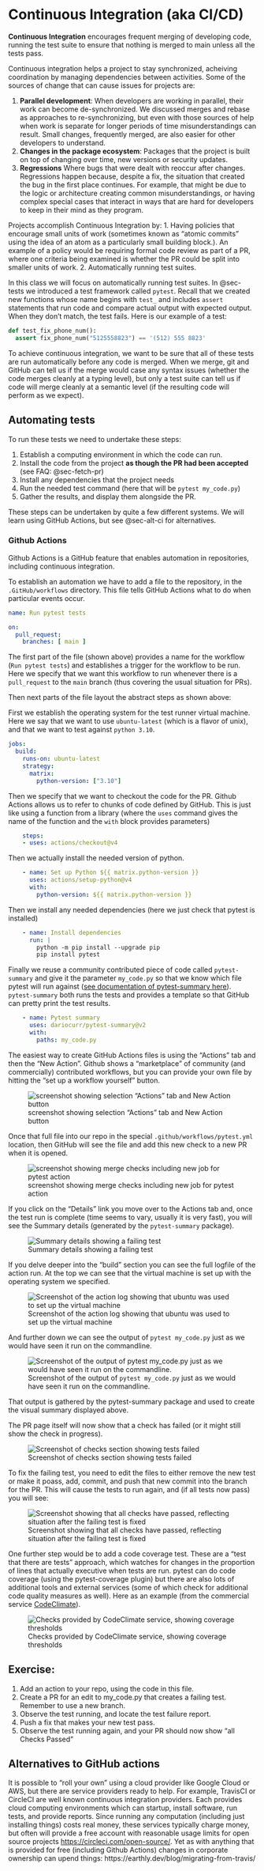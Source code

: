 # Continuous Integration (aka CI/CD) {#sec-ci}

**Continuous Integration** encourages frequent merging of developing code, running the test suite to ensure that nothing is merged to main unless all the tests pass. 

Continuous integration helps a project to stay synchronized, acheiving coordination by managing dependencies between activities.  Some of the sources of change that can cause issues for projects are:

1. **Parallel development**:  When developers are working in parallel, their work can become de-synchronized.  We discussed merges and rebase as approaches to re-synchronizing, but even with those sources of help when work is separate for longer periods of time misunderstandings can result.  Small changes, frequently merged, are also easier for other developers to understand.
2. **Changes in the package ecosystem**: Packages that the project is built on top of changing over time, new versions or security updates.
3. **Regressions** Where bugs that were dealt with reoccur after changes. Regressions happen because, despite a fix, the situation that created the bug in the first place continues. For example, that might be due to the logic or architecture creating common misunderstandings, or having complex special cases that interact in ways that are hard for developers to keep in their mind as they program.

Projects accomplish Continuous Integration by:
1. Having policies that encourage small units of work (sometimes known as "atomic commits" using the idea of an atom as a particularly small building block.).  An example of a policy would be requiring formal code review as part of a PR, where one criteria being examined is whether the PR could be split into smaller units of work.
2. Automatically running test suites.

In this class we will focus on automatically running test suites. In @sec-tests we introduced a test framework called `pytest`. Recall that we created new functions whose name begins with `test_` and includes `assert` statements that run code and compare actual output with expected output. When they don't match, the test fails.  Here is our example of a test:

```python
def test_fix_phone_num():
  assert fix_phone_num("5125558823") == '(512) 555 8823'
```

To achieve continuous integration, we want to be sure that all of these tests are run automatically before any code is merged. When we merge, git and GitHub can tell us if the merge would case any syntax issues (whether the code merges cleanly at a typing level), but only a test suite can tell us if code will merge cleanly at a semantic level (if the resulting code will perform as we expect).

## Automating tests

To run these tests we need to undertake these steps:

1. Establish a computing environment in which the code can run.
2. Install the code from the project **as though the PR had been accepted**  (see FAQ: @sec-fetch-pr)
2. Install any dependencies that the project needs
3. Run the needed test command (here that will be `pytest my_code.py`)
4. Gather the results, and display them alongside the PR.

These steps can be undertaken by quite a few different systems. We will learn using GitHub Actions, but see @sec-alt-ci for alternatives. 

### Github Actions

Github Actions is a GitHub feature that enables automation in repositories, including continuous integration.

To establish an automation we have to add a file to the repository, in the `.GitHub/workflows` directory. This file tells GitHub Actions what to do when particular events occur.

```yaml
name: Run pytest tests

on: 
  pull_request:
    branches: [ main ]
```

The first part of the file (shown above) provides a name for the workflow (`Run pytest tests`) and establishes a trigger for the workflow to be run.  Here we specify that we want this workflow to run whenever there is a `pull_request` to the `main` branch (thus covering the usual situation for PRs).

Then next parts of the file layout the abstract steps as shown above:

First we establish the operating system for the test runner virtual machine.  Here we say that we want to use `ubuntu-latest` (which is a flavor of unix), and that we want to test against `python 3.10`.

```yaml
jobs:
  build:
    runs-on: ubuntu-latest
    strategy:
      matrix:
        python-version: ["3.10"]
```

Then we specify that we want to checkout the code for the PR. Github Actions allows us to refer to chunks of code defined by GitHub. This is just like using a function from a library (where the `uses` command gives the name of the function and the `with` block provides parameters)

```yaml
    steps:
    - uses: actions/checkout@v4
```

Then we actually install the needed version of python.

```yaml
    - name: Set up Python ${{ matrix.python-version }}
      uses: actions/setup-python@v4
      with:
        python-version: ${{ matrix.python-version }}
```

Then we install any needed dependencies (here we just check that pytest is installed)

```yaml
    - name: Install dependencies
      run: |
        python -m pip install --upgrade pip
        pip install pytest
```

Finally we reuse a community contributed piece of code called `pytest-summary` and give it the parameter `my_code.py` so that we know which file pytest will run against ([see documentation of pytest-summary here](https://dariocurr.medium.com/show-a-helpful-pytest-summary-on-github-actions-2351faa92fe)).  `pytest-summary` both runs the tests and provides a template so that GitHub can pretty print the test results.

```yaml
    - name: Pytest summary
      uses: dariocurr/pytest-summary@v2
      with:
        paths: my_code.py
```

The easiest way to create GitHub Actions files is using the "Actions" tab and then the "New Action". Github shows a "marketplace" of community (and commercially) contributed workflows, but you can provide your own file by hitting the "set up a workflow yourself" button.

![screenshot showing selection "Actions" tab and New Action button](continuous_integration_files/new_github_action.png)

Once that full file into our repo in the special `.github/workflows/pytest.yml` location, then GitHub will see the file and add this new check to a new PR when it is opened.

![screenshot showing merge checks including new job for pytest action](continuous_integration_files/queued_pytest_check.png)

If you click on the "Details" link you move over to the Actions tab and, once the test run is complete (time seems to vary, usually it is very fast), you will see the Summary details (generated by the `pytest-summary` package).

![Summary details showing a failing test](continuous_integration_files/pytest_summary_output.png)

If you delve deeper into the "build" section you can see the full logfile of the action run.  At the top we can see that the virtual machine is set up with the operating system we specified.

![Screenshot of the action log showing that ubuntu was used to set up the virtual machine](continuous_integration_files/action_log_top.png)

And further down we can see the output of `pytest my_code.py` just as we would have seen it run on the commandline.

![Screenshot of the output of `pytest my_code.py` just as we would have seen it run on the commandline.](continuous_integration_files/action_log_pytest.png)

That output is gathered by the pytest-summary package and used to create the visual summary displayed above.

The PR page itself will now show that a check has failed (or it might still show the check in progress).  

![Screenshot of checks section showing tests failed](continuous_integration_files/test_failed.png)

To fix the failing test, you need to edit the files to either remove the new test or make it poass, add, commit, and push that new commit into the branch for the PR.  This will cause the tests to run again, and (if all tests now pass) you will see:

![Screenshot showing that all checks have passed, reflecting situation after the failing test is fixed](continuous_integration_files/all_tests_pass.png)

One further step would be to add a code coverage test. These are a "test that there are tests" approach, which watches for changes in the proportion of lines that actually executive when tests are run.  pytest can do code coverage (using the pytest-coverage plugin) but there are also lots of additional tools and external services (some of which check for additional code quality measures as well).  Here as an example (from the commercial service [CodeClimate](https://docs.codeclimate.com/docs/workflow)).

![Checks provided by CodeClimate service, showing coverage thresholds](continuous_integration_files/code_climate_coverage.png)

## Exercise:

1. Add an action to your repo, using the code in this file.
2. Create a PR for an edit to my_code.py that creates a failing test.  Remember to use a new branch.
3. Observe the test running, and locate the test failure report.
4. Push a fix that makes your new test pass.
5. Observe the test running again, and your PR should now show "all Checks Passed"

## Alternatives to GitHub actions {#sec-alt-ci}

It is possible to "roll your own" using a cloud provider like Google Cloud or AWS, but there are service providers ready to help.  For example, TravisCI or CircleCI are well known continuous integration providers. Each provides cloud computing environments which can startup, install software, run tests, and provide reports. Since running any computation (including just installing things) costs real money, these services typically charge money, but often will provide a free account with reasonable usage limits for open source projects [https://circleci.com/open-source/](https://circleci.com/open-source/). Yet as with anything that is provided for free (including Github Actions) changes in corporate ownership can upend things: https://earthly.dev/blog/migrating-from-travis/


